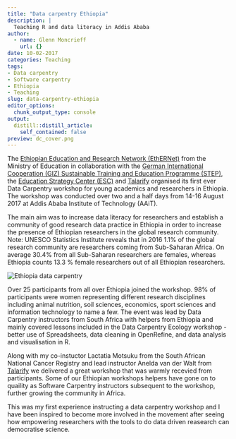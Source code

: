 ```yaml
---
title: "Data carpentry Ethiopia"
description: |
  Teaching R and data literacy in Addis Ababa
author:
  - name: Glenn Moncrieff
    url: {}
date: 10-02-2017
categories: Teaching
tags:
- Data carpentry
- Software carpentry
- Ethiopia
- Teaching
slug: data-carpentry-ethiopia
editor_options: 
  chunk_output_type: console
output:
  distill::distill_article:
    self_contained: false
preview: dc_cover.png
---
```


The [Ethiopian Education and Research Network (EthERNet)](https://www.ethernet.edu.et/) from the Ministry of Education in collaboration with the [German International Cooperation (GIZ) Sustainable Training and Education Programme (STEP)](https://www.giz.de/en/worldwide/336.html), the [Education Strategy Center (ESC)](http://www.esc.gov.et/) and [Talarify](http://talarify.co.za/) organised its first ever Data Carpentry workshop for young academics and researchers in Ethiopia. The workshop was conducted over two and a half days from 14-16 August 2017 at Addis Ababa Institute of Technology (AAiT).  

The main aim was to increase data literacy for researchers and establish a community of good research data practice in Ethiopia in order to increase the presence of Ethiopian researchers in the global research community. Note: UNESCO Statistics Institute reveals that in 2016 1.1% of the global research community are researchers coming from Sub-Saharan Africa. On average 30.4% from all Sub-Saharan researchers are females, whereas Ethiopia counts 13.3 % female researchers out of all Ethiopian researchers.

![](ethiopia-workshop.jpg "Ethiopia data carpentry")


Over 25 participants from all over Ethiopia joined the workshop. 98% of participants were women representing different research disciplines including animal nutrition, soil sciences, economics, sport sciences and information technology to name a few. The event was lead by Data Carpentry instructors from South Africa with helpers from Ethiopia and mainly covered lessons included in the Data Carpentry Ecology workshop - better use of Spreadsheets, data cleaning in OpenRefine, and data analysis and visualisation in R.
  
Along with my co-instuctor Lactatia Motsuku from the South African National Cancer Registry and lead instructor Anelda van der Walt from [Talarify](http://talarify.co.za/) we delivered a great workshop that was warmly recevied from participants. Some of our Ethiopian  workshops helpers have gone on to quaility as Software Carpentry instructors subsequent to the workshop, further growing the community in Africa.

This was my first experience instructing a data carpentry workshop and I have been inspired to become more involved in the movement after seeing how empowering researchers with the tools to do data driven reasearch can democratise science.
